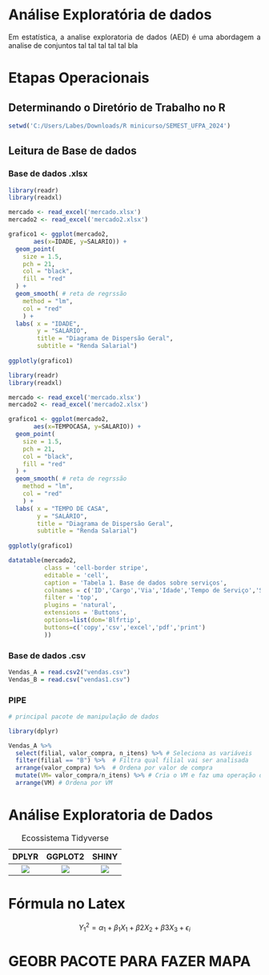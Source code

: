 ```{=html}
<style>
body{text-align: justify}
</style>
```
::: progress
::: {.progress-bar style="width: 50%,; color: red;"}
:::
:::

# Análise Exploratória de dados

Em estatística, a analise exploratoria de dados (AED) é uma abordagem a analise de conjuntos tal tal tal tal tal bla

# Etapas Operacionais

## Determinando o Diretório de Trabalho no R

```{r dir1, message=FALSE, warning=FALSE}
setwd('C:/Users/Labes/Downloads/R minicurso/SEMEST_UFPA_2024')
```

## Leitura de Base de dados

### Base de dados .xlsx

```{r base1, message=FALSE, warning=FALSE}
library(readr)
library(readxl)

mercado <- read_excel('mercado.xlsx')
mercado2 <- read_excel('mercado2.xlsx')

grafico1 <- ggplot(mercado2, 
       aes(x=IDADE, y=SALARIO)) +
  geom_point(
    size = 1.5,
    pch = 21,
    col = "black",
    fill = "red"
  ) +
  geom_smooth( # reta de regrssão
    method = "lm",
    col = "red"
    ) + 
  labs( x = "IDADE",
        y = "SALÁRIO",
        title = "Diagrama de Dispersão Geral",
        subtitle = "Renda Salarial")
  
ggplotly(grafico1)
```

```{r base1, message=FALSE, warning=FALSE}
library(readr)
library(readxl)

mercado <- read_excel('mercado.xlsx')
mercado2 <- read_excel('mercado2.xlsx')

grafico1 <- ggplot(mercado2, 
       aes(x=TEMPOCASA, y=SALARIO)) +
  geom_point(
    size = 1.5,
    pch = 21,
    col = "black",
    fill = "red"
  ) +
  geom_smooth( # reta de regrssão
    method = "lm",
    col = "red"
    ) + 
  labs( x = "TEMPO DE CASA",
        y = "SALÁRIO",
        title = "Diagrama de Dispersão Geral",
        subtitle = "Renda Salarial")
  
ggplotly(grafico1)
```

```{r}

datatable(mercado2,
          class = 'cell-border stripe',
          editable = 'cell',
          caption = 'Tabela 1. Base de dados sobre serviços',
          colnames = c('ID','Cargo','Via','Idade','Tempo de Serviço','Salário'),
          filter = 'top',
          plugins = 'natural',
          extensions = 'Buttons',
          options=list(dom='Blfrtip',
          buttons=c('copy','csv','excel','pdf','print')
          ))
```


### Base de dados .csv

```{r base2, message=FALSE, warning=FALSE}

Vendas_A = read.csv2("vendas.csv")
Vendas_B = read.csv("vendas1.csv")

```

### PIPE

```{r dplyria, message=FALSE, warning=FALSE}
# principal pacote de manipulação de dados

library(dplyr)

Vendas_A %>%
  select(filial, valor_compra, n_itens) %>% # Seleciona as variáveis
  filter(filial == "B") %>%  # Filtra qual filial vai ser analisada
  arrange(valor_compra) %>%  # Ordena por valor de compra
  mutate(VM= valor_compra/n_itens) %>% # Cria o VM e faz uma operação diretamente
  arrange(VM) # Ordena por VM

```

# Análise Exploratoria de Dados

::: progress
::: {.progress-bar style="width: 50%,"}
:::
:::

|       DPLYR        |       GGPLOT2        |       SHINY        |
|:------------------:|:--------------------:|:------------------:|
| ![](www/dplyr.png) | ![](www/ggplot2.png) | ![](www/shiny.png) |

: Ecossistema Tidyverse

# Fórmula no Latex

$$ Y_{1}^{2} = \alpha_{1} + \beta_{1} X_{1} + \beta{2} X_{2} + 
\beta{3} X_{3} + \epsilon_{i}    $$

# GEOBR PACOTE PARA FAZER MAPA


